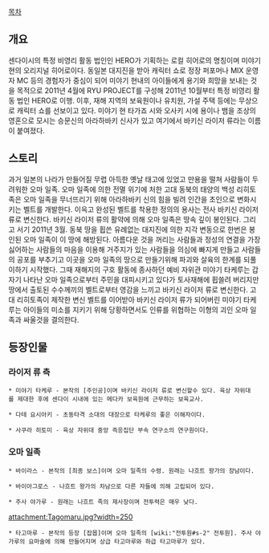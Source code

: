[[목차]]

== 개요 ==
센다이시의 특정 비영리 활동 법인인 HERO가 기획하는 로컬 히어로의 명칭이며 미야기 현의 오리지널 히어로이다. 동일본 대지진을 받아 캐릭터 쇼로 정장 퍼포머나 MIX 운영자 MC 등의 경험자가 중심이 되어 미야기 현내의 아이들에게 용기와 희망을 보내는 것을 목적으로 2011년 4월에 RYU PROJECT를 구성해 2011년 10월부터 특정 비영리 활동 법인 HERO로 이행. 이후, 재해 지역의 보육원이나 유치원, 가설 주택 등에는 무상으로 캐릭터 쇼를 선보이고 있다. 미야기 현 타가죠 시와 오사키 시에 용이나 뱀을 조상의 영혼으로 모시는 승문신의 아라하바키 신사가 있고 여기에서 바키신 라이저 류라는 이름이 붙여졌다.

== 스토리 ==
과거 일본의 나라가 만들어질 무렵 아득한 옛날 태고에 있었고 만용을 떨쳐 사람들이 두려워한 오마 일족. 오마 일족에 의한 전멸 위기에 처한 고대 동북의 태양의 백성 리히토 족은 오마 일족을 무너뜨리기 위해 아라하바키 신의 힘을 빌려 인간을 초인으로 변화시키는 벨트를 개발한다. 이윽고 완성된 벨트를 착용한 정의의 용사는 전사 바키신 라이저 류로 변신한다. 바키신 라이저 류의 활약에 의해 오마 일족은 땅속 깊이 봉인된다. 그리고 서기 2011년 3월. 동북 땅을 휩쓴 유례없는 대지진에 의한 지각 변동으로 한번은 봉인된 오마 일족이 이 땅에 해방된다. 아름다운 것을 꺼리는 사람들과 정성의 연결을 가장 싫어하는 사람들의 마음을 이용해 거주지가 있는 사람들을 의심에 빠지게 만들고 사람들의 공포를 부추기고 이곳을 오마 일족의 땅으로 만들기위해 파괴와 살육의 한계를 되풀이하기 시작했다. 그때 재해지의 구호 활동에 종사하던 예비 자위관 미야기 타케루는 갑자기 나타난 오마 일족으로부터 주민을 대피시키고 있다가 토사재해에 휩쓸려 버리지만 땅에서 출토된 수수께끼의 벨트로부터 영감을 느끼고 바키신 라이저 류로 변신한다. 고대 리히토족이 제작한 변신 벨트를 이어받아 바키신 라이저 류가 되어버린 미야기 타케루는 아이들의 미소를 지키기 위해 당황하면서도 인류를 위협하는 이형의 괴인 오마 일족과 싸울것을 결의한다.

== 등장인물 ==
=== 라이저 류 측 ===
 * 미야기 타케루 - 본작의 [주인공]이며 바키신 라이저 류로 변신할수 있다. 육상 자위대를 제대한 후에 센다이 시내에 있는 메다카 보육원에 근무하는 보육교사.

 * 다테 요시아키 - 초동타격 소대의 대장으로 타케루의 좋은 이해자이다. 

 * 사쿠라 히토미 - 육상 자위대 중앙 즉응집단 부속 연구소의 연구원이다.

=== 오마 일족 ===
 * 바이라스 - 본작의 [최종 보스]이며 오마 일족의 수령. 원래는 나흐트 왕가의 장남이다.

 * 바이아그로스 - 나흐트 왕가의 차남으로 다른 자들에 의해 고립되어 있다.

 * 주사 야가루 - 원래는 나흐트 족의 제사장이며 전투력은 매우 낮다.

attachment:Tagomaru.jpg?width=250
 * 타고마루 - 본작의 등장 [잡몹]이며 오마 일족의 [wiki:"전투원#s-2" 전투원]. 주사 야가루의 요마술에 의해 만들어지며 상급 타고마루와 하급 타고마루가 있다.
